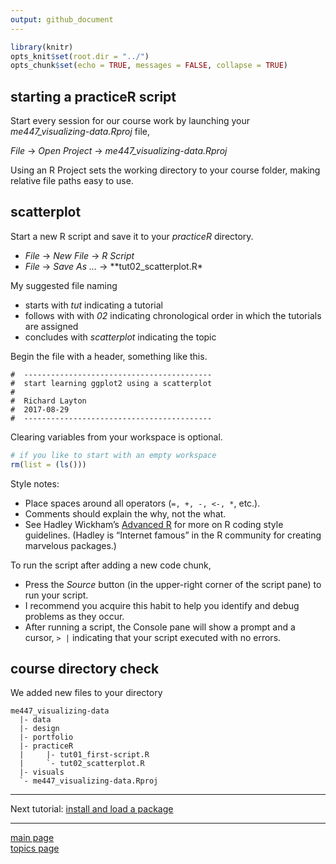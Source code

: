 ```yaml
---
output: github_document
---
```


```r
library(knitr)
opts_knit$set(root.dir = "../")
opts_chunk$set(echo = TRUE, messages = FALSE, collapse = TRUE)
```

## starting a practiceR script 

Start every session for our course work by launching your  *me447_visualizing-data.Rproj* file, 

*File* $\rightarrow$ *Open Project* $\rightarrow$ *me447_visualizing-data.Rproj*

Using an R Project sets the working directory to your course folder, making relative file paths easy to use.

## scatterplot 

Start a new R script and save it to your *practiceR* directory. 

- *File* $\rightarrow$ *New File* $\rightarrow$ *R Script*
- *File* $\rightarrow$ *Save As ...* $\rightarrow$ **tut02_scatterplot.R*

My suggested file naming 

- starts with *tut* indicating a tutorial  
- follows with with *02* indicating chronological order in which the tutorials are assigned 
- concludes with *scatterplot* indicating the topic 

Begin the file with a header, something like this. 

```
#  ------------------------------------------
#  start learning ggplot2 using a scatterplot
#
#  Richard Layton
#  2017-08-29
#  ------------------------------------------
```

Clearing variables from your workspace is optional.

```r
# if you like to start with an empty workspace 
rm(list = (ls()))
```

Style notes: 

- Place spaces around all operators (`=, +, -, <-, *`, etc.).  
- Comments should explain the why, not the what. 
- See Hadley Wickham's [Advanced R](http://adv-r.had.co.nz/Style.html) for more on R coding style guidelines. (Hadley is "Internet famous" in the R community for creating marvelous packages.)

To run the script after adding a new code chunk, 

- Press the *Source* button (in the upper-right corner of the script pane) to run your script. 
- I recommend you acquire this habit to help you identify and debug problems as they occur.  
- After running a script, the Console pane will show a prompt and a cursor,  `> |` indicating that your script executed with no errors. 


## course directory check 

We added new files to your directory

    me447_visualizing-data
      |- data
      |- design 
      |- portfolio 
      |- practiceR 
      |		|- tut01_first-script.R
      |		`- tut02_scatterplot.R
      |- visuals
      `- me447_visualizing-data.Rproj


--- 

Next tutorial: [install and load a package](tut-0302_install-load-package.md) 

---

[main page](../README.md)<br> 
[topics page](README-by-topic.md)
